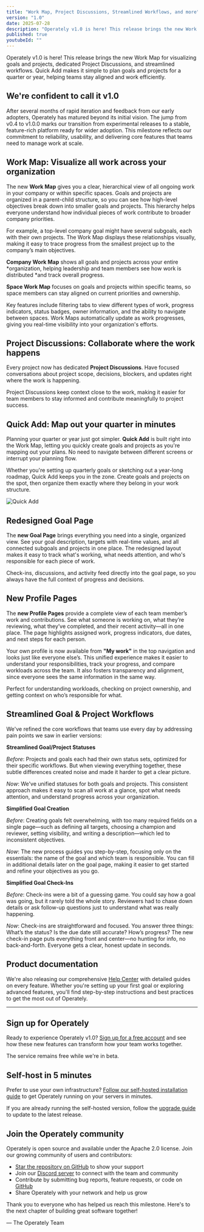 ```yaml
---
title: "Work Map, Project Discussions, Streamlined Workflows, and more"
version: "1.0"
date: 2025-07-28
description: "Operately v1.0 is here! This release brings the new Work Map for visualizing goals and projects, dedicated Project Discussions, a redesigned Goal Page, and streamlined workflows. Quick Add makes it simple to plan goals and projects for a quarter or year, helping teams stay aligned and work efficiently."
published: true
youtubeId: ""
---
```



Operately v1.0 is here! This release brings the new Work Map for visualizing
goals and projects, dedicated Project Discussions, and streamlined workflows.
Quick Add makes it simple to plan goals and projects for a quarter or year,
helping teams stay aligned and work efficiently.

## We're confident to call it v1.0

After several months of rapid iteration and feedback from our early adopters,
Operately has matured beyond its initial vision. The jump from v0.4 to v1.0.0
marks our transition from experimental releases to a stable, feature-rich
platform ready for wider adoption. This milestone reflects our commitment to
reliability, usability, and delivering core features that teams need to manage
work at scale.

## Work Map: Visualize all work across your organization

The new **Work Map** gives you a clear, hierarchical view of all ongoing work in
your company or within specific spaces. Goals and projects are organized in a
parent-child structure, so you can see how high-level objectives break down into
smaller goals and projects. This hierarchy helps everyone understand how
individual pieces of work contribute to broader company priorities.

For example, a top-level company goal might have several subgoals, each with
their own projects. The Work Map displays these relationships visually, making
it easy to trace progress from the smallest project up to the company’s main
objectives.

**Company Work Map** shows all goals and projects across your entire
*organization, helping leadership and team members see how work is distributed
*and track overall progress.

**Space Work Map** focuses on goals and projects within specific teams, so space
members can stay aligned on current priorities and ownership.

Key features include filtering tabs to view different types of work, progress
indicators, status badges, owner information, and the ability to navigate
between spaces. Work Maps automatically update as work progresses, giving you
real-time visibility into your organization's efforts.

<BigImage src={workMap} alt="Work Map" />

## Project Discussions: Collaborate where the work happens

Every project now has dedicated **Project Discussions**. Have focused
conversations about project scope, decisions, blockers, and updates right where
the work is happening.

Project Discussions keep context close to the work, making it easier for team
members to stay informed and contribute meaningfully to project success.

<BigImage src={projectDiscussions} alt="Project Discussions" />

## Quick Add: Map out your quarter in minutes

Planning your quarter or year just got simpler. **Quick Add** is built right into
the Work Map, letting you quickly create goals and projects as you're mapping
out your plans. No need to navigate between different screens or interrupt your
planning flow.

Whether you're setting up quarterly goals or sketching out a year-long
roadmap, Quick Add keeps you in the zone. Create goals and projects on the spot,
then organize them exactly where they belong in your work structure.

<div class="drop-shadow-xl rounded-xl overflow-hidden lg:-mx-32">
  <Image
    src={quickAdd}
    alt="Quick Add"
    class="rounded-lg border border-gray-300 w-1/1"
  />
</div>

## Redesigned Goal Page

The **new Goal Page** brings everything you need into a single, organized view.
See your goal description, targets with real-time values, and all connected
subgoals and projects in one place. The redesigned layout makes it easy to
track what's working, what needs attention, and who's responsible for each
piece of work.

Check-ins, discussions, and activity feed directly into the goal page, so you
always have the full context of progress and decisions.

<BigImage src={newGoalPage} alt="New Goal Page" />

## New Profile Pages

The **new Profile Pages** provide a complete view of each team member’s work and contributions. See what someone is working on, what they’re reviewing, what they’ve completed, and their recent activity—all in one place. The page highlights assigned work, progress indicators, due dates, and next steps for each person.

Your own profile is now available from **"My work"** in the top navigation and looks just like everyone else’s. This unified experience makes it easier to understand your responsibilities, track your progress, and compare workloads across the team. It also fosters transparency and alignment, since everyone sees the same information in the same way.

Perfect for understanding workloads, checking on project ownership, and getting context on who’s responsible for what.

<BigImage src={newProfilePage} alt="Profile Page" />

## Streamlined Goal & Project Workflows

We've refined the core workflows that teams use every day by addressing pain
points we saw in earlier versions:

**Streamlined Goal/Project Statuses**

_Before_: Projects and goals each had their own status sets, optimized for their
specific workflows. But when viewing everything together, these subtle
differences created noise and made it harder to get a clear picture.

_Now_: We've unified statuses for both goals and projects. This consistent
approach makes it easy to scan all work at a glance, spot what needs attention,
and understand progress across your organization.

**Simplified Goal Creation**

_Before_: Creating goals felt overwhelming, with too many required fields on a
single page—such as defining all targets, choosing a champion and reviewer,
setting visibility, and writing a description—which led to inconsistent
objectives.

_Now_: The new process guides you step-by-step, focusing only on the essentials:
the name of the goal and which team is responsible. You can fill in additional
details later on the goal page, making it easier to get started and refine your
objectives as you go.

**Simplified Goal Check-Ins**

_Before_: Check-ins were a bit of a guessing game. You could say how a goal was
going, but it rarely told the whole story. Reviewers had to chase down details
or ask follow-up questions just to understand what was really happening.

_Now_: Check-ins are straightforward and focused. You answer three things:
What’s the status? Is the due date still accurate? How’s progress? The new
check-in page puts everything front and center—no hunting for info, no
back-and-forth. Everyone gets a clear, honest update in seconds.

## Product documentation

We're also releasing our comprehensive [Help Center](/help) with detailed
guides on every feature. Whether you're setting up your first goal or
exploring advanced features, you'll find step-by-step instructions and best
practices to get the most out of Operately.

---

## Sign up for Operately

Ready to experience Operately v1.0? [Sign up for a free account][signup] and
see how these new features can transform how your team works together.

The service remains free while we're in beta.

## Self-host in 5 minutes

Prefer to use your own infrastructure? [Follow our self-hosted installation guide][install]
to get Operately running on your servers in minutes.

If you are already running the self-hosted version, follow the [upgrade guide][upgrade]
to update to the latest release.

## Join the Operately community

Operately is open source and available under the Apache 2.0 license.
Join our growing community of users and contributors:

- [Star the repository on GitHub][github] to show your support
- Join our [Discord server][discord] to connect with the team and community
- Contribute by submitting bug reports, feature requests, or code on [GitHub][github]
- Share Operately with your network and help us grow

Thank you to everyone who has helped us reach this milestone.
Here's to the next chapter of building great software together!

&mdash; The Operately Team

[install]: https://operately.com/install
[upgrade]: https://github.com/operately/operately/blob/main/docs/installation/upgrade-from-v0.4.0-to-v1.0.0.md
[signup]: https://app.operately.com/sign_up
[discord]: https://discord.com/invite/2ngnragJYV
[github]: https://github.com/operately/operately
